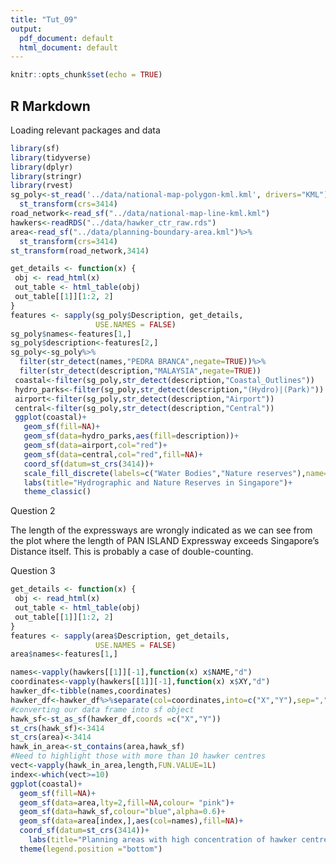 ```yaml
---
title: "Tut_09"
output:
  pdf_document: default
  html_document: default
---
```


```r
knitr::opts_chunk$set(echo = TRUE)
```

## R Markdown
Loading relevant packages and data
```r
library(sf)
library(tidyverse)
library(dplyr)
library(stringr)
library(rvest)
sg_poly<-st_read('../data/national-map-polygon-kml.kml', drivers="KML")%>%
  st_transform(crs=3414)
road_network<-read_sf("../data/national-map-line-kml.kml")
hawkers<-readRDS("../data/hawker_ctr_raw.rds")
area<-read_sf("../data/planning-boundary-area.kml")%>%
  st_transform(crs=3414)
st_transform(road_network,3414)

```



```r
get_details <- function(x) {
 obj <- read_html(x)
 out_table <- html_table(obj)
 out_table[[1]][1:2, 2]
}
features <- sapply(sg_poly$Description, get_details, 
                   USE.NAMES = FALSE)
sg_poly$names<-features[1,]
sg_poly$description<-features[2,]
sg_poly<-sg_poly%>%
  filter(str_detect(names,"PEDRA BRANCA",negate=TRUE))%>%
  filter(str_detect(description,"MALAYSIA",negate=TRUE))
 coastal<-filter(sg_poly,str_detect(description,"Coastal_Outlines"))
 hydro_parks<-filter(sg_poly,str_detect(description,"(Hydro)|(Park)"))
 airport<-filter(sg_poly,str_detect(description,"Airport"))
 central<-filter(sg_poly,str_detect(description,"Central"))
 ggplot(coastal)+
   geom_sf(fill=NA)+
   geom_sf(data=hydro_parks,aes(fill=description))+
   geom_sf(data=airport,col="red")+
   geom_sf(data=central,col="red",fill=NA)+
   coord_sf(datum=st_crs(3414))+
   scale_fill_discrete(labels=c("Water Bodies","Nature reserves"),name="Legend",type=c("blue"," dark green"))+
   labs(title="Hydrographic and Nature Reserves in Singapore")+
   theme_classic()


```


Question 2

The length of the expressways are wrongly indicated as we can see from the plot where
the length of PAN ISLAND Expressway exceeds Singapore's Distance itself. This is 
probably a case of double-counting.

Question 3

```r
get_details <- function(x) {
 obj <- read_html(x)
 out_table <- html_table(obj)
 out_table[[1]][1:2, 2]
}
features <- sapply(area$Description, get_details, 
                   USE.NAMES = FALSE)
area$names<-features[1,]

names<-vapply(hawkers[[1]][-1],function(x) x$NAME,"d")
coordinates<-vapply(hawkers[[1]][-1],function(x) x$XY,"d")
hawker_df<-tibble(names,coordinates)
hawker_df<-hawker_df%>%separate(col=coordinates,into=c("X","Y"),sep=",")
#converting our data frame into sf object
hawk_sf<-st_as_sf(hawker_df,coords =c("X","Y"))
st_crs(hawk_sf)<-3414
st_crs(area)<-3414
hawk_in_area<-st_contains(area,hawk_sf)
#Need to highlight those with more than 10 hawker centres
vect<-vapply(hawk_in_area,length,FUN.VALUE=1L)
index<-which(vect>=10)
ggplot(coastal)+
  geom_sf(fill=NA)+
  geom_sf(data=area,lty=2,fill=NA,colour= "pink")+
  geom_sf(data=hawk_sf,colour="blue",alpha=0.6)+
  geom_sf(data=area[index,],aes(col=names),fill=NA)+
  coord_sf(datum=st_crs(3414))+
    labs(title="Planning areas with high concentration of hawker centres",col="Highlighted areas")+
  theme(legend.position ="bottom")
```